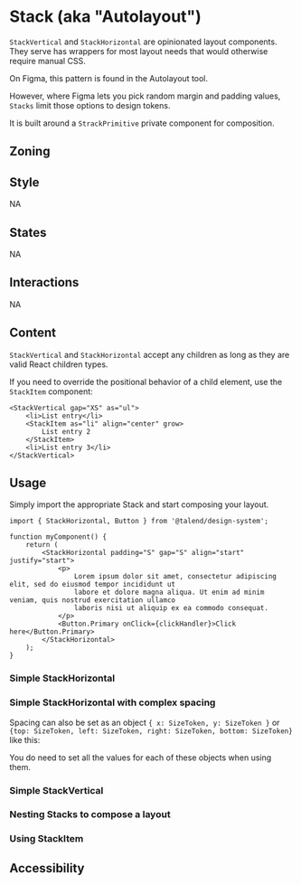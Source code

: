 
<Meta title="Components/Stack" />

# Stack (aka "Autolayout")

`StackVertical` and `StackHorizontal` are opinionated layout components. They serve has wrappers for most layout needs that would otherwise require manual CSS.

On Figma, this pattern is found in the Autolayout tool.

However, where Figma lets you pick random margin and padding values, `Stacks` limit those options to design tokens.

It is built around a `StrackPrimitive` private component for composition.

## Zoning

<FigmaImage src="https://www.figma.com/file/qc8oUSyVJM67gSsbTShftt/%F0%9F%93%90-Zoning?node-id=1044%3A237" />

## Style

NA

## States

NA

## Interactions

NA

## Content

`StackVertical` and `StackHorizontal` accept any children as long as they are valid React children types.

If you need to override the positional behavior of a child element, use the `StackItem` component:

```tsx
<StackVertical gap="XS" as="ul">
	<li>List entry</li>
	<StackItem as="li" align="center" grow>
		List entry 2
	</StackItem>
	<li>List entry 3</li>
</StackVertical>
```

## Usage

Simply import the appropriate Stack and start composing your layout.

```tsx
import { StackHorizontal, Button } from '@talend/design-system';

function myComponent() {
	return (
		<StackHorizontal padding="S" gap="S" align="start" justify="start">
			<p>
				Lorem ipsum dolor sit amet, consectetur adipiscing elit, sed do eiusmod tempor incididunt ut
				labore et dolore magna aliqua. Ut enim ad minim veniam, quis nostrud exercitation ullamco
				laboris nisi ut aliquip ex ea commodo consequat.
			</p>
			<Button.Primary onClick={clickHandler}>Click here</Button.Primary>
		</StackHorizontal>
	);
}
```

### Simple StackHorizontal

<Canvas>
	<Story story={StoriesHorizontal.TestHorizontal} name="Story Horizontal" />
</Canvas>

<ArgsTable story="Story Horizontal" />

### Simple StackHorizontal with complex spacing

Spacing can also be set as an object `{ x: SizeToken, y: SizeToken }` or `{top: SizeToken, left: SizeToken, right: SizeToken, bottom: SizeToken}` like this:

<Canvas>
	<Story
		story={StoriesHorizontal.TestHorizontalWithExplicitSpacing}
		name="Story Horizontal Spacing"
	/>
</Canvas>

<ArgsTable story="Story Horizontal Spacing" />

You do need to set all the values for each of these objects when using them.

### Simple StackVertical

<Canvas>
	<Story story={StoriesVertical.TestVertical} name="Story Vertical" />
</Canvas>

<ArgsTable story="Story Vertical" />

### Nesting Stacks to compose a layout

<Canvas>
	<Story story={StoriesVertical.StackNesting} />
</Canvas>

### Using StackItem

<Canvas>
	<Story story={StoriesVertical.StackWithStackItem} name="Story StackItem" />
</Canvas>

<ArgsTable story="Story StackItem" />

<Canvas>
    <Story story={Stories.Test} />
</Canvas>

## Accessibility
